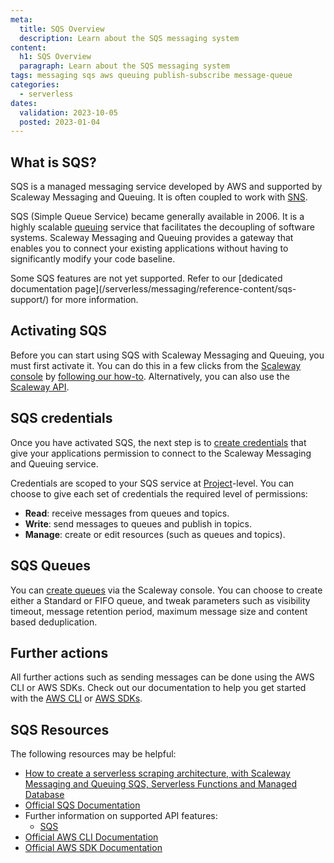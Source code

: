 ```yaml
---
meta:
  title: SQS Overview
  description: Learn about the SQS messaging system
content:
  h1: SQS Overview
  paragraph: Learn about the SQS messaging system
tags: messaging sqs aws queuing publish-subscribe message-queue
categories:
  - serverless
dates:
  validation: 2023-10-05
  posted: 2023-01-04
---
```


## What is SQS?

SQS is a managed messaging service developed by AWS and supported by Scaleway Messaging and Queuing. It is often coupled to work with [SNS](/serverless/messaging/reference-content/sns-overview/).

SQS (Simple Queue Service) became generally available in 2006. It is a highly scalable [queuing](/serverless/messaging/concepts#queuing) service that facilitates the decoupling of software systems. Scaleway Messaging and Queuing provides a gateway that enables you to connect your existing applications without having to significantly modify your code baseline.

<Message type="note">
  Some SQS features are not yet supported. Refer to our [dedicated documentation page](/serverless/messaging/reference-content/sqs-support/) for more information.
</Message>

## Activating SQS

Before you can start using SQS with Scaleway Messaging and Queuing, you must first activate it. You can do this in a few clicks from the [Scaleway console](https://console.scaleway.com) by [following our how-to](/serverless/messaging/how-to/get-started/). Alternatively, you can also use the [Scaleway API](https://www.scaleway.com/en/developers/api/messaging-and-queuing/sqs-api).

## SQS credentials

Once you have activated SQS, the next step is to [create credentials](/serverless/messaging/how-to/create-credentials) that give your applications permission to connect to the Scaleway Messaging and Queuing service.

Credentials are scoped to your SQS service at [Project](/identity-and-access-management/organizations-and-projects/concepts/#project)-level. You can choose to give each set of credentials the required level of permissions:

  - **Read**: receive messages from queues and topics.
  - **Write**: send messages to queues and publish in topics.
  - **Manage**: create or edit resources (such as queues and topics).

## SQS Queues

You can [create queues](/serverless/messaging/how-to/create-manage-queues/) via the Scaleway console. You can choose to create either a Standard or FIFO queue, and tweak parameters such as visibility timeout, message retention period, maximum message size and content based deduplication.

## Further actions

All further actions such as sending messages can be done using the AWS CLI or AWS SDKs. Check out our documentation to help you get started with the [AWS CLI](/serverless/messaging/api-cli/connect-aws-cli/) or [AWS SDKs](/serverless/messaging/api-cli/python-node-sqs/).

## SQS Resources

The following resources may be helpful:

  - [How to create a serverless scraping architecture, with Scaleway Messaging and Queuing SQS, Serverless Functions and Managed Database](/tutorials/create-serverless-scraping/)
  - [Official SQS Documentation](https://docs.aws.amazon.com/sqs/index.html)
  - Further information on supported API features:
    - [SQS](/serverless/messaging/reference-content/sqs-support/)
  - [Official AWS CLI Documentation](https://aws.amazon.com/cli/)
  - [Official AWS SDK Documentation](https://aws.amazon.com/developer/tools/)